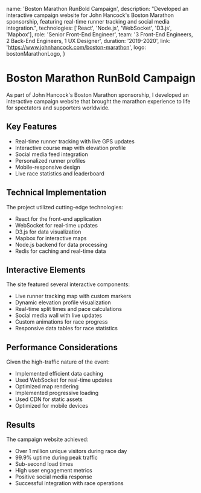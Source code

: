 
  name: 'Boston Marathon RunBold Campaign',
  description:
    "Developed an interactive campaign website for John Hancock's Boston Marathon sponsorship, featuring real-time runner tracking and social media integration.",
  technologies: ['React', 'Node.js', 'WebSocket', 'D3.js', 'Mapbox'],
  role: 'Senior Front-End Engineer',
  team: '3 Front-End Engineers, 2 Back-End Engineers, 1 UX Designer',
  duration: '2019-2020',
  link: 'https://www.johnhancock.com/boston-marathon',
  logo: bostonMarathonLogo,
}


# Boston Marathon RunBold Campaign

As part of John Hancock's Boston Marathon sponsorship, I developed an interactive campaign website that brought the marathon experience to life for spectators and supporters worldwide.

## Key Features

- Real-time runner tracking with live GPS updates
- Interactive course map with elevation profile
- Social media feed integration
- Personalized runner profiles
- Mobile-responsive design
- Live race statistics and leaderboard

## Technical Implementation

The project utilized cutting-edge technologies:

- React for the front-end application
- WebSocket for real-time updates
- D3.js for data visualization
- Mapbox for interactive maps
- Node.js backend for data processing
- Redis for caching and real-time data

## Interactive Elements

The site featured several interactive components:

- Live runner tracking map with custom markers
- Dynamic elevation profile visualization
- Real-time split times and pace calculations
- Social media wall with live updates
- Custom animations for race progress
- Responsive data tables for race statistics

## Performance Considerations

Given the high-traffic nature of the event:

- Implemented efficient data caching
- Used WebSocket for real-time updates
- Optimized map rendering
- Implemented progressive loading
- Used CDN for static assets
- Optimized for mobile devices

## Results

The campaign website achieved:

- Over 1 million unique visitors during race day
- 99.9% uptime during peak traffic
- Sub-second load times
- High user engagement metrics
- Positive social media response
- Successful integration with race operations
